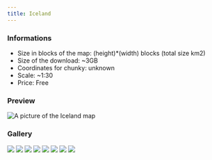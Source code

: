 ---
title: Iceland
---


### Informations
* Size in blocks of the map: (height)*(width) blocks (total size km2)
* Size of the download: ~3GB
* Coordinates for chunky: unknown
* Scale: ~1:30
* Price: Free

### Preview
<img src="/img/maps/previews/europe/Iceland.webp" alt="A picture of the Iceland map"></img>  

### Gallery
<Slider dots infinite slidesToShow={1} slidesToScroll={1} pauseOnHover speed={500} autoplay autoplaySpeed={3000}>
    <img src="/img/maps/gallery/europe/Iceland/0.webp"></img>
    <img src="/img/maps/gallery/europe/Iceland/1.webp"></img>
    <img src="/img/maps/gallery/europe/Iceland/2.webp"></img>
    <img src="/img/maps/gallery/europe/Iceland/3.webp"></img>
    <img src="/img/maps/gallery/europe/Iceland/4.webp"></img>
    <img src="/img/maps/gallery/europe/Iceland/5.webp"></img>
    <img src="/img/maps/gallery/europe/Iceland/6.webp"></img>
    <img src="/img/maps/gallery/europe/Iceland/7.webp"></img>
</Slider>